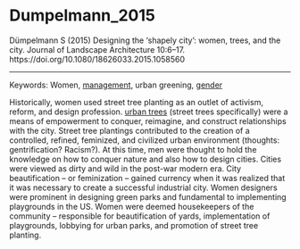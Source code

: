 # Dumpelmann_2015

Dümpelmann S (2015) Designing the ‘shapely city’: women, trees, and the city. Journal of Landscape Architecture 10:6–17. https://doi.org/10.1080/18626033.2015.1058560

---

Keywords: Women, [management](../topics/Management.qmd), urban greening, [gender](../topics/Gender.qmd)  

Historically, women used street tree planting as an outlet of activism, reform, and design profession. [urban trees](../topics/UrbanTrees.qmd) (street trees specifically) were a means of empowerment to conquer, reimagine, and construct relationships with the city. Street tree plantings contributed to the creation of a controlled, refined, feminized, and civilized urban environment (thoughts: gentrification? Racism?). At this time, men were thought to hold the knowledge on how to conquer nature and also how to design cities. Cities were viewed as dirty and wild in the post-war modern era. City beautification – or feminization – gained currency when it was realized that it was necessary to create a successful industrial city. Women designers were prominent in designing green parks and fundamental to implementing playgrounds in the US. Women were deemed housekeepers of the community – responsible for beautification of yards, implementation of playgrounds, lobbying for urban parks, and promotion of street tree planting. 
